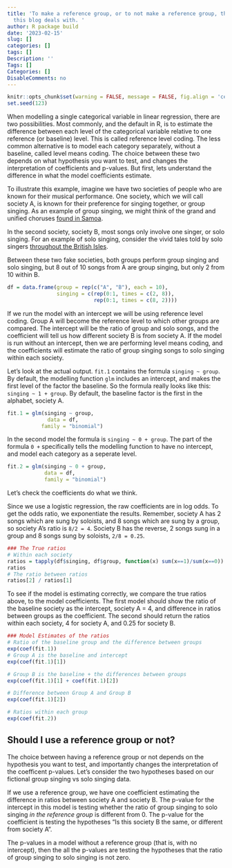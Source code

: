 ```yaml
---
title: 'To make a reference group, or to not make a reference group, that is the question
  this blog deals with. '
author: R package build
date: '2023-02-15'
slug: []
categories: []
tags: []
Description: ''
Tags: []
Categories: []
DisableComments: no
---
```


```r
knitr::opts_chunk$set(warning = FALSE, message = FALSE, fig.align = 'center') 
set.seed(123)
```

When modelling a single categorical variable in linear regression, there are two possibilities. Most commonly, and the default in R, is to estimate the difference between each level of the categorical variable relative to one reference (or baseline) level. This is called reference level coding. The less common alternative is to model each category separately, without a baseline, called level means coding. The choice between these two depends on what hypothesis you want to test, and changes the interpretation of coefficients and p-values. But first, lets understand the difference in what the model coefficients estimate. 

To illustrate this example, imagine we have two societies of people who are known for their musical performance. One society, which we will call society A, is known for their preference for singing together, or group singing. As an example of group singing, we might think of the grand and unified choruses [found in Samoa](https://theglobaljukebox.org/#?share=Samoa_Female-and-Male-Chorus-Sing-Modern-Melody). 

In the second society, society B, most songs only involve one singer, or solo singing. For an example of solo singing, consider the vivid tales told by solo singers [throughout the British Isles](https://theglobaljukebox.org/#?share=Ulster_The-Bold-English-Navvy). 

Between these two fake societies, both groups perform group singing and solo singing, but 8 out of 10 songs from A are group singing, but only 2 from 10 within B.

```r
df = data.frame(group = rep(c("A", "B"), each = 10),
                singing = c(rep(0:1, times = c(2, 8)),
                            rep(0:1, times = c(8, 2))))
```

If we run the model with an intercept we will be using reference level coding. Group A will become the reference level to which other groups are compared. The intercept will be the ratio of group and solo songs, and the coefficient will tell us how different society B is from society A. If the model is run without an intercept, then we are performing level means coding, and the coefficients will estimate the ratio of group singing songs to solo singing within each society. 

Let's look at the actual output. `fit.1` contains the formula `singing ~ group`. By default, the modelling function `glm` includes an intercept, and makes the first level of the factor the baseline. So the formula really looks like this: `singing ~ 1 + group`. By default, the baseline factor is the first in the alphabet, society A. 

```r
fit.1 = glm(singing ~ group, 
             data = df, 
           family = "binomial")
```

In the second model the formula is `singing ~ 0 + group`. The part of the formula `0 +`  specifically tells the modelling function to have no intercept, and model each category as a seperate level. 

```r
fit.2 = glm(singing ~ 0 + group,
            data = df, 
            family = "binomial")
```

Let's check the coefficients do what we think. 

Since we use a logistic regression, the raw coefficients are in log odds. To get the odds ratio, we exponentiate the results. Remember, society A has 2 songs which are sung by soloists, and 8 songs which are sung by a group, so society A's ratio is `8/2 = 4`. Society B has the reverse, 2 songs sung in a group and 8 songs sung by soloists, `2/8 = 0.25`. 


```r
### The True ratios 
# Within each society
ratios = tapply(df$singing, df$group, function(x) sum(x==1)/sum(x==0))
ratios
# The ratio between ratios 
ratios[2] / ratios[1]
```

To see if the model is estimating correctly, we compare the true ratios above, to the model coefficients. The first model should show the ratio of the baseline society as the intercept, society A = 4, and difference in ratios between groups as the coefficient. The second should return the ratios within each society, 4 for society A, and 0.25 for society B. 

```r
### Model Estimates of the ratios 
# Ratio of the baseline group and the difference between groups
exp(coef(fit.1))
# Group A is the baseline and intercept
exp(coef(fit.1)[1]) 

# Group B is the baseline + the differences between groups
exp(coef(fit.1)[1] + coef(fit.1)[2]) 

# Difference between Group A and Group B 
exp(coef(fit.1)[2]) 

# Ratios within each group
exp(coef(fit.2))
```

## Should I use a reference group or not? 

The choice between having a reference group or not depends on the hypothesis you want to test, and importantly changes the interpretation of the coefficent p-values. Let's consider the two hypotheses based on our fictional group singing vs solo singing data. 

If we use a reference group, we have one coefficient estimating the difference in ratios between society A and society B. The p-value for the intercept in this model is testing whether the ratio of group singing to solo singing _in the reference group_ is different from 0. The p-value for the coefficient is testing the hypotheses "Is this society B the same, or different from society A". 

The p-values in a model without a reference group (that is, with no intercept), then the all the p-values are testing the hypotheses that the ratio of group singing to solo singing is not zero. 
